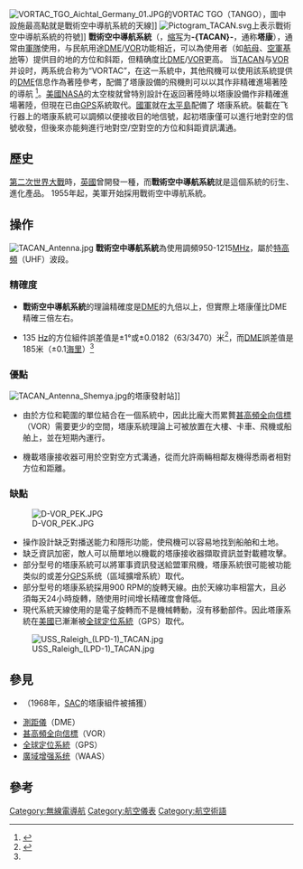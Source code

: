{{noteTA
|1=zh:塔康;zh-hans:塔康;zh-hant:TACAN;zh-cn:塔康;zh-tw:太康;zh-hk:TACAN;zh-sg:TACAN;zh-mo:TACAN;
|2=zh:太空梭;zh-hans:航天飞机;zh-hk:穿梭機;
|3=zh:可移動;zh-tw:機動;zh-cn:移動性;
|4=zh:不列顛;zh-tw:聯合王國;zh-hk:英國;zh-sg:英國;
|5=zh:申雅島;zh-hk:美屬阿留申群島;zh-tw:美屬阿留申群島;zh-cn:申雅岛;
}}

[[File:VORTAC_TGO_Aichtal_Germany_01.JPG|thumb]]的VORTAC TGO（TANGO），圖中設施最高點就是戰術空中導航系統的天線]]
[[File:Pictogram_TACAN.svg|thumb]]上表示戰術空中導航系統的符號]]
'''戰術空中導航系統'''（{{lang-en|'''Tactical Air Navigation'''}}，[[缩写|缩写]]为'''-{TACAN}-'''，通称'''塔康'''），通常由[[軍隊|軍隊]]使用，与民航用途[[测距仪|DME]]/[[VOR|VOR]]功能相近，可以為使用者（如[[航空母艦|航母]]、[[空軍基地|空軍基地]]等）提供目的地的方位和斜距，但精确度比[[测距仪|DME]]/[[VOR|VOR]]更高。
当[[TACAN|TACAN]]与[[VOR|VOR]]并设时，两系统合称为“VORTAC”，在这一系統中，其他飛機可以使用該系統提供的[[测距仪|DME]]信息作為著陸參考，配備了塔康設備的飛機則可以以其作非精確進場著陸的導航 <ref>{{cite web|url=http://www.patentstorm.us/patents/5128873/description.html|author=Rockwell International|date=July 7, 1992|title=Aircraft rendezvous using low data rate two-way TACAN bearing information|format=HTML|deadurl=yes|archiveurl=https://web.archive.org/web/20110612222405/http://www.patentstorm.us/patents/5128873/description.html|archivedate=2011年6月12日}}</ref>。[[美國|美國]][[NASA|NASA]]的太空梭就曾特別設計在返回著陸時以塔康設備作非精確進場著陸，但現在已由[[GPS|GPS]]系統取代。[[中華民國國軍|國軍]]就在[[太平島|太平島]]配備了
塔康系統。裝載在飞行器上的塔康系統可以調頻以便接收目的地信號，起初塔康僅可以進行地對空的信號收發，但後來亦能夠進行地對空/空對空的方位和斜距資訊溝通。

==歷史==
[[第二次世界大戰|第二次世界大戰]]時，[[英國|英國]]曾開發一種{{Tsl|en|Oboe (Navigation)|儀表轟炸系統}}，而'''戰術空中導航系統'''就是這個系統的衍生、進化產品。
1955年起，美軍开始採用戰術空中導航系統。

==操作==
[[File:TACAN_Antenna.jpg|thumb]]
'''戰術空中導航系統'''為使用調頻950-1215[[MHz|MHz]]，屬於[[特高頻|特高頻]]（UHF）波段。

===精確度===
* '''戰術空中導航系統'''的理論精確度是[[測距儀|DME]]的九倍以上，但實際上塔康僅比DME精確三倍左右。

* 135 [[Hz|Hz]]的方位組件誤差值是±1°或±0.0182（63/3470）米<ref name="frs2001">{{cite web | author=Department of Transportation and Department of Defense | date=2002-03-25 | url=http://www.navcen.uscg.gov/pubs/frp2001/FRS2001.pdf | title=2001 Federal Radionavigation Systems | format=PDF | work= | publisher= | accessdate=2005-11-27 | dead-url=yes | archiveurl=https://web.archive.org/web/20100530062853/https://www.navcen.uscg.gov/pubs/frp2001/FRS2001.pdf | archivedate=2010-05-30 }}</ref>，而[[DME|DME]]誤差值是185米（±0.1[[海里|海里]]）<ref name="frs2001" />

===優點===
[[File:TACAN_Antenna_Shemya.jpg|thumb]]的塔康發射站]]

* 由於方位和範圍的單位結合在一個系統中，因此比龐大而累贅[[甚高頻全向信標|甚高頻全向信標]]（VOR）需要更少的空間，塔康系統理論上可被放置在大樓、卡車、飛機或船舶上，並在短期內運行。

* 機載塔康接收器可用於空對空方式溝通，從而允許兩輛相鄰友機得悉兩者相對方位和距離。

===缺點===
[[File:D-VOR_PEK.JPG|thumb]]
* 操作設計缺乏對播送能力和隱形功能，使飛機可以容易地找到船舶和土地。
* 缺乏資訊加密，敵人可以簡單地以機載的塔康接收器擷取資訊並對載體攻擊。
* 部分型号的塔康系統可以將軍事資訊發送給盟軍飛機，塔康系統很可能被功能类似的{{tsl|en|JPALS}}或差分[[GPS|GPS]]系统（區域擴增系統）取代。
* 部分型号的塔康系統採用900 RPM的旋轉天線。由於天線功率相當大，且必須每天24小時旋轉，随使用时间增长精確度會降低。
* 現代系統天線使用的是電子旋轉而不是機械轉動，沒有移動部件。因此塔康系統在[[美國|美國]]已漸漸被[[全球定位系統|全球定位系統]]（GPS）取代。
[[File:USS_Raleigh_(LPD-1)_TACAN.jpg|thumb]]

==參見==
*{{tsl|en|Battle of Lima Site 85|Battle of Lima Site 85}}（1968年，[[SAC|SAC]]的塔康組件被捕獲）
*[[測距儀|測距儀]]（DME）
*[[甚高頻全向信標|甚高頻全向信標]]（VOR）
*[[全球定位系統|全球定位系統]]（GPS）
*[[广域增强系统|廣域增强系统]]（WAAS）

==參考==
{{reflist}}

[[Category:無線電導航|Category:無線電導航]]
[[Category:航空儀表|Category:航空儀表]]
[[Category:航空術語|Category:航空術語]]